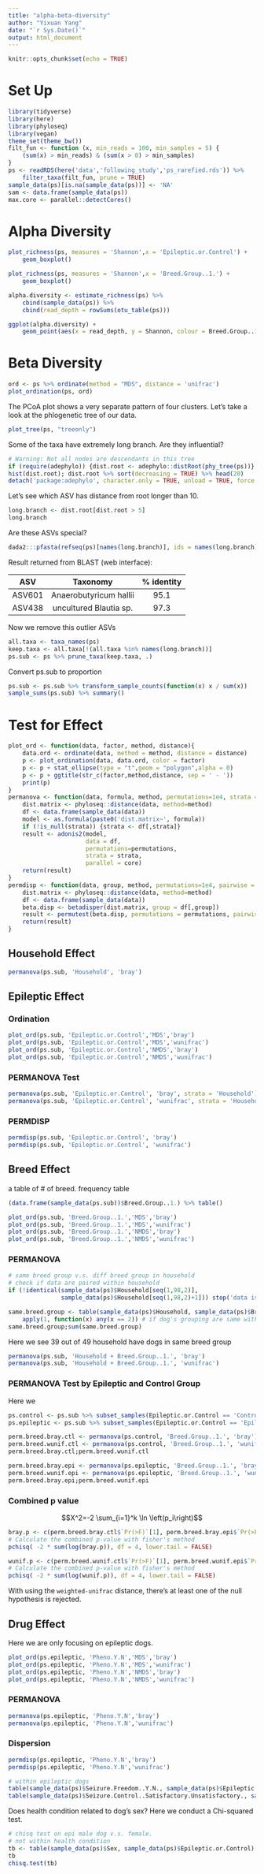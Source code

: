 ```yaml
---
title: "alpha-beta-diversity"
author: "Yixuan Yang"
date: "`r Sys.Date()`"
output: html_document
---
```


```r
knitr::opts_chunk$set(echo = TRUE)
```

# Set Up

```r
library(tidyverse)
library(here)
library(phyloseq)
library(vegan)
theme_set(theme_bw())
filt_fun <- function (x, min_reads = 100, min_samples = 5) {
    (sum(x) > min_reads) & (sum(x > 0) > min_samples)
}
ps <- readRDS(here('data','following_study','ps_rarefied.rds')) %>% 
    filter_taxa(filt_fun, prune = TRUE) 
sample_data(ps)[is.na(sample_data(ps))] <- 'NA'
sam <- data.frame(sample_data(ps))
max.core <- parallel::detectCores()
```

# Alpha Diversity

```r
plot_richness(ps, measures = 'Shannon',x = 'Epileptic.or.Control') +
    geom_boxplot()
```

```r
plot_richness(ps, measures = 'Shannon',x = 'Breed.Group..1.') +
    geom_boxplot()
```

```r
alpha.diversity <- estimate_richness(ps) %>%
    cbind(sample_data(ps)) %>% 
    cbind(read_depth = rowSums(otu_table(ps)))

ggplot(alpha.diversity) +
    geom_point(aes(x = read_depth, y = Shannon, colour = Breed.Group..1.))
```


# Beta Diversity

```r
ord <- ps %>% ordinate(method = "MDS", distance = 'unifrac')
plot_ordination(ps, ord)
```

The PCoA plot shows a very separate pattern of four clusters. Let's take a look at the phlogenetic tree of our data.

```r
plot_tree(ps, "treeonly")
```

Some of the taxa have extremely long branch. Are they influential?

```r
# Warning: Not all nodes are descendants in this tree
if (require(adephylo)) {dist.root <- adephylo::distRoot(phy_tree(ps))}
hist(dist.root); dist.root %>% sort(decreasing = TRUE) %>% head(20)
detach('package:adephylo', character.only = TRUE, unload = TRUE, force = TRUE)
```

Let's see which ASV has distance from root longer than 10.

```r
long.branch <- dist.root[dist.root > 5]
long.branch
```

Are these ASVs special?

```r
dada2:::pfasta(refseq(ps)[names(long.branch)], ids = names(long.branch))
```

Result returned from BLAST (web interface):

| ASV | Taxonomy | % identity |
| :---: | :---: | :---: |
| ASV601 | Anaerobutyricum hallii | 95.1 |
| ASV438 | uncultured Blautia sp. | 97.3 |

Now we remove this outlier ASVs

```r
all.taxa <- taxa_names(ps)
keep.taxa <- all.taxa[!(all.taxa %in% names(long.branch))]
ps.sub <- ps %>% prune_taxa(keep.taxa, .)
```

Convert ps.sub to proportion

```r
ps.sub <- ps.sub %>% transform_sample_counts(function(x) x / sum(x))
sample_sums(ps.sub) %>% summary()
```


# Test for Effect

```r
plot_ord <- function(data, factor, method, distance){
    data.ord <- ordinate(data, method = method, distance = distance)
    p <- plot_ordination(data, data.ord, color = factor)
    p <- p + stat_ellipse(type = "t",geom = "polygon",alpha = 0)
    p <- p + ggtitle(str_c(factor,method,distance, sep = ' - '))
    print(p)
}
permanova <- function(data, formula, method, permutations=1e4, strata = NULL, core = max.core){
    dist.matrix <- phyloseq::distance(data, method=method)
    df <- data.frame(sample_data(data))
    model <- as.formula(paste0('dist.matrix~', formula))
    if (!is_null(strata)) {strata <- df[,strata]}
    result <- adonis2(model,
                      data = df,
                      permutations=permutations,
                      strata = strata,
                      parallel = core)
    return(result)
}
permdisp <- function(data, group, method, permutations=1e4, pairwise = FALSE, core = max.core){
    dist.matrix <- phyloseq::distance(data, method=method)
    df <- data.frame(sample_data(data))
    beta.disp <- betadisper(dist.matrix, group = df[,group])
    result <- permutest(beta.disp, permutations = permutations, pairwise = pairwise, type = 'centroid')
    return(result)
}
```


## Household Effect

```r
permanova(ps.sub, 'Household', 'bray')
```

## Epileptic Effect

### Ordination

```r
plot_ord(ps.sub, 'Epileptic.or.Control','MDS','bray')
plot_ord(ps.sub, 'Epileptic.or.Control','MDS','wunifrac')
plot_ord(ps.sub, 'Epileptic.or.Control','NMDS','bray')
plot_ord(ps.sub, 'Epileptic.or.Control','NMDS','wunifrac')
```

### PERMANOVA Test

```r
permanova(ps.sub, 'Epileptic.or.Control', 'bray', strata = 'Household')
permanova(ps.sub, 'Epileptic.or.Control', 'wunifrac', strata = 'Household')
```

### PERMDISP

```r
permdisp(ps.sub, 'Epileptic.or.Control', 'bray')
permdisp(ps.sub, 'Epileptic.or.Control', 'wunifrac')
```

## Breed Effect

a table of # of breed. frequency table

```r
(data.frame(sample_data(ps.sub))$Breed.Group..1.) %>% table()
```


```r
plot_ord(ps.sub, 'Breed.Group..1.','MDS','bray')
plot_ord(ps.sub, 'Breed.Group..1.','MDS','wunifrac')
plot_ord(ps.sub, 'Breed.Group..1.','NMDS','bray')
plot_ord(ps.sub, 'Breed.Group..1.','NMDS','wunifrac')
```

### PERMANOVA

```r
# same breed group v.s. diff breed group in household
# check if data are paired within household
if (!identical(sample_data(ps)$Household[seq(1,98,2)],
               sample_data(ps)$Household[seq(1,98,2)+1])) stop('data is not paired')

same.breed.group <- table(sample_data(ps)$Household, sample_data(ps)$Breed.Group..1.) %>% 
    apply(1, function(x) any(x == 2)) # if dog's grouping are same with in each house
same.breed.group;sum(same.breed.group)
```

Here we see 39 out of 49 household have dogs in same breed group

```r
permanova(ps.sub, 'Household + Breed.Group..1.', 'bray')
permanova(ps.sub, 'Household + Breed.Group..1.', 'wunifrac')
```


### PERMANOVA Test by Epileptic and Control Group

Here we 

```r
ps.control <- ps.sub %>% subset_samples(Epileptic.or.Control == 'Control')
ps.epileptic <- ps.sub %>% subset_samples(Epileptic.or.Control == 'Epileptic')
```

```r
perm.breed.bray.ctl <- permanova(ps.control, 'Breed.Group..1.', 'bray')
perm.breed.wunif.ctl <- permanova(ps.control, 'Breed.Group..1.', 'wunifrac')
perm.breed.bray.ctl;perm.breed.wunif.ctl
```

```r
perm.breed.bray.epi <- permanova(ps.epileptic, 'Breed.Group..1.', 'bray')
perm.breed.wunif.epi <- permanova(ps.epileptic, 'Breed.Group..1.', 'wunifrac')
perm.breed.bray.epi;perm.breed.wunif.epi
```

### Combined p value

$$X^2=-2 \sum_{i=1}^k \ln \left(p_i\right)$$


```r
bray.p <- c(perm.breed.bray.ctl$`Pr(>F)`[1], perm.breed.bray.epi$`Pr(>F)`[1])
# Calculate the combined p-value with fisher's method
pchisq( -2 * sum(log(bray.p)), df = 4, lower.tail = FALSE)

wunif.p <- c(perm.breed.wunif.ctl$`Pr(>F)`[1], perm.breed.wunif.epi$`Pr(>F)`[1])
# Calculate the combined p-value with fisher's method
pchisq( -2 * sum(log(wunif.p)), df = 4, lower.tail = FALSE)
```

With using the `weighted-unifrac` distance, there's at least one of the null hypothesis is rejected.

## Drug Effect

Here we are only focusing on epileptic dogs.

```r
plot_ord(ps.epileptic, 'Pheno.Y.N','MDS','bray')
plot_ord(ps.epileptic, 'Pheno.Y.N','MDS','wunifrac')
plot_ord(ps.epileptic, 'Pheno.Y.N','NMDS','bray')
plot_ord(ps.epileptic, 'Pheno.Y.N','NMDS','wunifrac')
```

### PERMANOVA

```r
permanova(ps.epileptic, 'Pheno.Y.N','bray')
permanova(ps.epileptic, 'Pheno.Y.N','wunifrac')
```

### Dispersion

```r
permdisp(ps.epileptic, 'Pheno.Y.N','bray')
permdisp(ps.epileptic, 'Pheno.Y.N','wunifrac')
```

```r
# within epileptic dogs
table(sample_data(ps)$Seizure.Freedom..Y.N., sample_data(ps)$Epileptic.or.Control)
table(sample_data(ps)$Seizure.Control..Satisfactory.Unsatisfactory., sample_data(ps)$Epileptic.or.Control)
```

Does health condition related to dog's sex? Here we conduct a Chi-squared test.

```r
# chisq test on epi male dog v.s. female.
# not within health condition
tb <- table(sample_data(ps)$Sex, sample_data(ps)$Epileptic.or.Control)
tb
chisq.test(tb)
```


